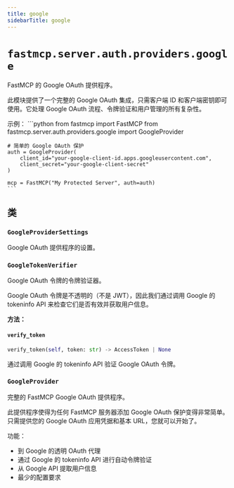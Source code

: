 ```yaml
---
title: google
sidebarTitle: google
---
```


# `fastmcp.server.auth.providers.google`


FastMCP 的 Google OAuth 提供程序。

此模块提供了一个完整的 Google OAuth 集成，只需客户端 ID 和客户端密钥即可使用。它处理 Google OAuth 流程、令牌验证和用户管理的所有复杂性。

示例：
    ```python
    from fastmcp import FastMCP
    from fastmcp.server.auth.providers.google import GoogleProvider

    # 简单的 Google OAuth 保护
    auth = GoogleProvider(
        client_id="your-google-client-id.apps.googleusercontent.com",
        client_secret="your-google-client-secret"
    )

    mcp = FastMCP("My Protected Server", auth=auth)
    ```


## 类

### `GoogleProviderSettings` <sup><a href="https://github.com/jlowin/fastmcp/blob/main/src/fastmcp/server/auth/providers/google.py#L40" target="_blank"><Icon icon="github" style="width: 14px; height: 14px;" /></a></sup>


Google OAuth 提供程序的设置。


### `GoogleTokenVerifier` <sup><a href="https://github.com/jlowin/fastmcp/blob/main/src/fastmcp/server/auth/providers/google.py#L57" target="_blank"><Icon icon="github" style="width: 14px; height: 14px;" /></a></sup>


Google OAuth 令牌的令牌验证器。

Google OAuth 令牌是不透明的（不是 JWT），因此我们通过调用 Google 的 tokeninfo API 来检查它们是否有效并获取用户信息。


**方法：**

#### `verify_token` <sup><a href="https://github.com/jlowin/fastmcp/blob/main/src/fastmcp/server/auth/providers/google.py#L79" target="_blank"><Icon icon="github" style="width: 14px; height: 14px;" /></a></sup>

```python
verify_token(self, token: str) -> AccessToken | None
```

通过调用 Google 的 tokeninfo API 验证 Google OAuth 令牌。


### `GoogleProvider` <sup><a href="https://github.com/jlowin/fastmcp/blob/main/src/fastmcp/server/auth/providers/google.py#L177" target="_blank"><Icon icon="github" style="width: 14px; height: 14px;" /></a></sup>


完整的 FastMCP Google OAuth 提供程序。

此提供程序使得为任何 FastMCP 服务器添加 Google OAuth 保护变得非常简单。只需提供您的 Google OAuth 应用凭据和基本 URL，您就可以开始了。

功能：
- 到 Google 的透明 OAuth 代理
- 通过 Google 的 tokeninfo API 进行自动令牌验证
- 从 Google API 提取用户信息
- 最少的配置要求

